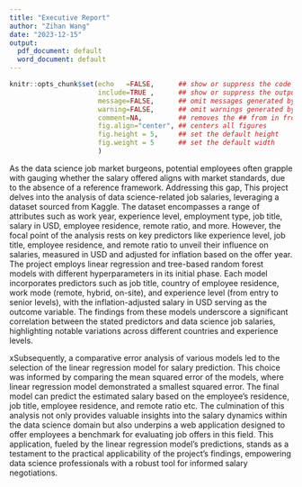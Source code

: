 ```yaml
---
title: "Executive Report"
author: "Zihan Wang"
date: "2023-12-15"
output:
  pdf_document: default
  word_document: default
---
```


```r
knitr::opts_chunk$set(echo   =FALSE,      ## show or suppress the code
                      include=TRUE ,      ## show or suppress the output
                      message=FALSE,      ## omit messages generated by code
                      warning=FALSE,      ## omit warnings generated by code
                      comment=NA,         ## removes the ## from in front of outputs
                      fig.align="center", ## centers all figures
                      fig.height = 5,     ## set the default height
                      fig.weight = 5      ## set the default width
                      )
```


As the data science job market burgeons, potential employees often grapple with gauging whether the salary offered aligns with market standards, due to the absence of a reference framework. Addressing this gap, This project delves into the analysis of data science-related job salaries, leveraging a dataset sourced from Kaggle. The dataset encompasses a range of attributes such as work year, experience level, employment type, job title, salary in USD, employee residence, remote ratio, and more. However, the focal point of the analysis rests on key predictors like experience level, job title, employee residence, and remote ratio to unveil their influence on salaries, measured in USD and adjusted for inflation based on the offer year.  The project employs linear regression and tree-based random forest models with different hyperparameters in its initial phase. Each model incorporates predictors such as job title, country of employee residence, work mode (remote, hybrid, on-site), and experience level (from entry to senior levels), with the inflation-adjusted salary in USD serving as the outcome variable. The findings from these models underscore a significant correlation between the stated predictors and data science job salaries, highlighting notable variations across different countries and experience levels. 

xSubsequently, a comparative error analysis of various models led to the selection of the linear regression model for salary prediction. This choice was informed by comparing the mean squared error of the models, where linear regression model demonstrated a smallest squared error. The final model can predict the estimated salary based on the employee's residence, job title, employee residence, and remote ratio etc. The culmination of this analysis not only provides valuable insights into the salary dynamics within the data science domain but also underpins a web application designed to offer employees a benchmark for evaluating job offers in this field. This application, fueled by the linear regression model's predictions, stands as a testament to the practical applicability of the project's findings, empowering data science professionals with a robust tool for informed salary negotiations.